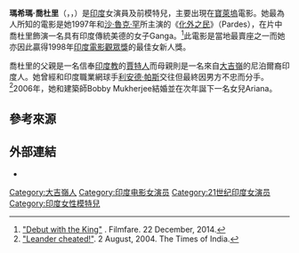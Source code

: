 {{艺人
| 姓名     = 瑪希瑪·喬杜里
| 類型     = 女演員
| 圖片     = Mahima Chaudhry felicitate academic excellence among minorities (10).jpg
| 圖片尺寸 = 250px
| 綽號     = 
| 國籍     = {{IND}}
| birthname = Ritu Chaudhry
| 出生日期 = {{birth date and age|1973|9|13}}
| 出生地點 = {{IND}}[[大吉嶺|大吉嶺]]
| 職業     = [[演員|演員]]
| 語言     = 
| 教育程度 = 
| 宗教信仰 = 
| 配偶     = {{marriage|Bobby Mukherjee|2006}}
| 伴侶     = 
| 兒女     = Ariana Mukherjee
| 父母     = 
| 亲属     = 
| 出道作   = 
| 出道日期 = 
| 代表作   =  
| 活躍年代 = 1997年－2008年；2015年至今
| 網站     = 
| IMDb    = 0154274
| 現任成員 = 
| 過往成員 = 
| filmfareawards=  '''[[Filmfare_Best_Female_Debut_Award|最佳女新人獎]]'''<br>1998 ''Pardes''
}}

'''瑪希瑪·喬杜里'''（{{lang-hi|महिमा चौधरी}}，{{lang-en|Mahima Chaudhry}}，{{bd|1973年|9月13日|catIdx=C}}）是[[印度|印度]]女演員及前模特兒，主要出現在[[寶萊塢|寶萊塢]]電影。她最為人所知的電影是她1997年和[[沙·魯克·罕|沙·魯克·罕]]所主演的《[[化外之民|化外之民]]》（Pardes），在片中喬杜里飾演一名具有印度傳統美德的女子Ganga。<ref>[http://www.filmfare.com/features/debut-with-the-king-8028-6.html "Debut with the King"] {{Wayback|url=http://www.filmfare.com/features/debut-with-the-king-8028-6.html |date=20190609085300 }}. Filmfare. 22 December, 2014.</ref>此電影是當地最賣座之一而她亦因此贏得1998年[[印度電影觀眾獎|印度電影觀眾獎]]的最佳女新人獎。

喬杜里的父親是一名信奉[[印度教|印度教]]的[[賈特人|賈特人]]而母親則是一名來自[[大吉嶺|大吉嶺]]的尼泊爾裔印度人。她曾經和印度職業網球手[[利安德·帕斯|利安德·帕斯]]交往但最終因男方不忠而分手。<ref>[http://www.timesofindia.com/bombay-times/Leander-cheated/articleshow/799161.cms "Leander cheated!"]. 2 August, 2004. The Times of India.</ref>2006年，她和建築師Bobby Mukherjee結婚並在次年誕下一名女兒Ariana。

== 參考來源 ==
<references/> 

== 外部連結 ==
{{Commons category|Mahima Chaudhry}}
* {{imdb name|id=0154274}}

{{DEFAULTSORT: Chaudhry, Mahima}}
[[Category:大吉嶺人|Category:大吉嶺人]]
[[Category:印度电影女演员|Category:印度电影女演员]]
[[Category:21世纪印度女演员|Category:21世纪印度女演员]]
[[Category:印度女性模特兒|Category:印度女性模特兒]]